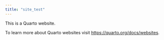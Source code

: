 ```yaml
---
title: "site_test"
---
```


This is a Quarto website.

To learn more about Quarto websites visit <https://quarto.org/docs/websites>.
